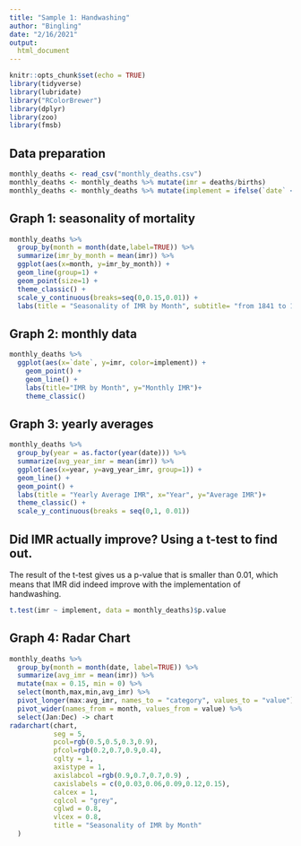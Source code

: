 ```yaml
---
title: "Sample 1: Handwashing"
author: "Bingling"
date: "2/16/2021"
output:
  html_document
---
```


```r
knitr::opts_chunk$set(echo = TRUE)
library(tidyverse)
library(lubridate)
library("RColorBrewer")
library(dplyr)
library(zoo)
library(fmsb)
```

## Data preparation
```r
monthly_deaths <- read_csv("monthly_deaths.csv")
monthly_deaths <- monthly_deaths %>% mutate(imr = deaths/births)
monthly_deaths <- monthly_deaths %>% mutate(implement = ifelse(`date` < "1847-06-01", "no_handwash", "with_handwash"))
```

## Graph 1: seasonality of mortality         
```r
monthly_deaths %>% 
  group_by(month = month(date,label=TRUE)) %>% 
  summarize(imr_by_month = mean(imr)) %>% 
  ggplot(aes(x=month, y=imr_by_month)) +
  geom_line(group=1) +
  geom_point(size=1) +
  theme_classic() +
  scale_y_continuous(breaks=seq(0,0.15,0.01)) +
  labs(title = "Seasonality of IMR by Month", subtitle= "from 1841 to 1848", y="Average IMR")
```

## Graph 2: monthly data
```r
monthly_deaths %>%
  ggplot(aes(x=`date`, y=imr, color=implement)) +
    geom_point() +
    geom_line() +
    labs(title="IMR by Month", y="Monthly IMR")+
    theme_classic()
```

## Graph 3: yearly averages
```r
monthly_deaths %>% 
  group_by(year = as.factor(year(date))) %>% 
  summarize(avg_year_imr = mean(imr)) %>%
  ggplot(aes(x=year, y=avg_year_imr, group=1)) +
  geom_line() +
  geom_point() +
  labs(title = "Yearly Average IMR", x="Year", y="Average IMR")+
  theme_classic() +
  scale_y_continuous(breaks = seq(0,1, 0.01))
```

## Did IMR actually improve? Using a t-test to find out.      
The result of the t-test gives us a p-value that is smaller than 0.01, which means that IMR did indeed improve with the implementation of handwashing.
```r
t.test(imr ~ implement, data = monthly_deaths)$p.value
```

## Graph 4: Radar Chart
```r
monthly_deaths %>% 
  group_by(month = month(date, label=TRUE)) %>%
  summarize(avg_imr = mean(imr)) %>%
  mutate(max = 0.15, min = 0) %>%
  select(month,max,min,avg_imr) %>%
  pivot_longer(max:avg_imr, names_to = "category", values_to = "value") %>%
  pivot_wider(names_from = month, values_from = value) %>%
  select(Jan:Dec) -> chart
radarchart(chart,
           seg = 5,
           pcol=rgb(0.5,0.5,0.3,0.9), 
           pfcol=rgb(0.2,0.7,0.9,0.4),
           cglty = 1,
           axistype = 1,
           axislabcol =rgb(0.9,0.7,0.7,0.9) , 
           caxislabels = c(0,0.03,0.06,0.09,0.12,0.15),
           calcex = 1,
           cglcol = "grey",
           cglwd = 0.8,
           vlcex = 0.8,
           title = "Seasonality of IMR by Month"
  )
```
 
